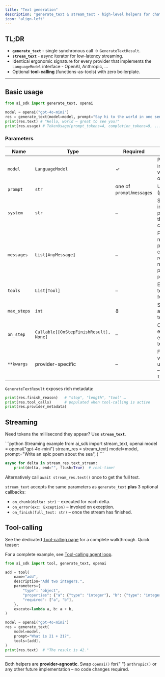 ```yaml
---
title: "Text generation"
description: "generate_text & stream_text - high-level helpers for chat completions with seamless tool-calling & streaming."
icon: "align-left"
---
```



## TL;DR

- **`generate_text`** - single synchronous call → `GenerateTextResult`.
- **`stream_text`** - async iterator for low-latency streaming.
- Identical ergonomic signature for every provider that implements the `LanguageModel` interface - OpenAI, Anthropic, …
- Optional **tool-calling** (functions-as-tools) with zero boilerplate.

---

## Basic usage

```python generate_text.py lines icon="python"
from ai_sdk import generate_text, openai

model = openai("gpt-4o-mini")
res = generate_text(model=model, prompt="Say hi to the world in one sentence")
print(res.text) # "Hello, world – great to see you!"
print(res.usage) # TokenUsage(prompt_tokens=4, completion_tokens=9, ...)
```

### Parameters

| Name        | Type                                   | Required                   | Description                                                                                          |
| ----------- | -------------------------------------- | -------------------------- | ---------------------------------------------------------------------------------------------------- |
| `model`     | `LanguageModel`                        | ✓                          | Provider instance created via e.g. `openai()` or `anthropic()`                                       |
| `prompt`    | `str`                                  | one of `prompt`/`messages` | User prompt (plain string).                                                                          |
| `system`    | `str`                                  | –                          | System instruction prepended to the conversation.                                                    |
| `messages`  | `List[AnyMessage]`                     | –                          | Fine-grained message array providing full control over roles & multimodal parts. Overrides `prompt`. |
| `tools`     | `List[Tool]`                           | –                          | Enable iterative tool-calling (see further below).                                                   |
| `max_steps` | `int`                                  | 8                          | Safeguard to abort endless tool loops.                                                               |
| `on_step`   | `Callable[[OnStepFinishResult], None]` | –                          | Callback executed after every model ↔ tool round-trip.                                               |
| `**kwargs`  | provider-specific                      | –                          | Forwarded verbatim to the underlying SDK – e.g. `temperature=0.2`.                                   |

`GenerateTextResult` exposes rich metadata:

```python
print(res.finish_reason)   # "stop", "length", "tool" …
print(res.tool_calls)      # populated when tool-calling is active
print(res.provider_metadata)
```

## Streaming

Need tokens the millisecond they appear? Use **`stream_text`**.

<Steps>
<Step title="Kick off the request">
<CodeGroup>
```python Streaming example
from ai_sdk import stream_text, openai
model = openai("gpt-4o-mini")
stream_res = stream_text(
    model=model,
    prompt="Write an epic poem about the sea",
)
```
</CodeGroup>
</Step>
<Step title="Consume the async iterator">

```python
async for delta in stream_res.text_stream:
    print(delta, end="", flush=True)  # real-time!
```

Alternatively call `await stream_res.text()` once to get the full text.

</Step>
</Steps>

`stream_text` accepts the same parameters as `generate_text` **plus** 3 optional callbacks:

- `on_chunk(delta: str)` – executed for each delta.
- `on_error(exc: Exception)` – invoked on exception.
- `on_finish(full_text: str)` – once the stream has finished.

## Tool-calling

<Note>
  See the dedicated <a href="/ai-sdk/tool-calling">Tool-calling page</a> for a complete walkthrough.
  Quick teaser:
</Note>

For a complete example, see <a href="/examples/tool-agent">Tool-calling agent loop</a>.

```python
from ai_sdk import tool, generate_text, openai

add = tool(
    name="add",
    description="Add two integers.",
    parameters={
        "type": "object",
        "properties": {"a": {"type": "integer"}, "b": {"type": "integer"}},
        "required": ["a", "b"],
    },
    execute=lambda a, b: a + b,
)

model = openai("gpt-4o-mini")
res = generate_text(
    model=model,
    prompt="What is 21 + 21?",
    tools=[add],
)
print(res.text)  # "The result is 42."
```

---

<Tip>
  Both helpers are <strong>provider-agnostic</strong>. Swap <code>openai()</code> for{" "}
  <code>anthropic()</code> or any other future implementation – no code changes required.
</Tip>
